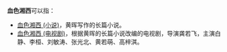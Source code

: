 '''血色湘西'''可以指：

* [[血色湘西_(小说)|血色湘西 (小说)]]，黄晖写作的长篇小说。
* [[血色湘西_(电视剧)|血色湘西 (电视剧)]]，根据黄晖的长篇小说改编的电视剧，导演龚若飞，主演白静、李桓、刘敏涛、张光北、黄若萌、高梓淇。

{{disambig|Cat=四字作品消歧义}}